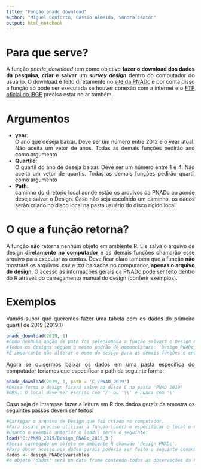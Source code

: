 ```yaml
---
title: "Função pnadc_download"
author: "Miguel Conforto, Cássio Almeida, Sandra Canton"
output: html_notebook
---
```

# Para que serve?
<div style="text-align: justify">
  A função _pnadc_download_ tem como objetivo **fazer o download dos dados da pesquisa*, *criar e salvar** um **_survey design_** dentro do computador do usuário. O download é feito diretamente no [site da PNADc](https://ftp.ibge.gov.br/Trabalho_e_Rendimento/Pesquisa_Nacional_por_Amostra_de_Domicilios_continua/Trimestral/Microdados/) e por conta disso a função só pode ser executada se houver conexão com a internet e o [FTP oficial do IBGE](https://ftp.ibge.gov.br/) precisa estar no ar também.

# Argumentos
<div style="text-align: justify">
* **year**:
<br/> O ano que deseja baixar. Deve ser um número entre 2012 e o year atual. Não aceita um vetor de anos. Todas as demais funções pedirão ano como argumento
* **Quartile**:
<br/> O quartil do ano de deseja baixar. Deve ser um número entre 1 e 4. Não aceita um vetor de quartis. Todas as demais funções pedirão quartil como argumento
* **Path**:
<br/> caminho do diretorio local aonde estão os arquivos da PNADc ou aonde deseja salvar o Design. Caso não seja escolhido um caminho, os dados serão criado no disco local na pasta usuário do disco rígido local.

# O que a função retorna?
<div style="text-align: justify">
A função **não** retorna nenhum objeto em ambiente R. Ele salva o arquivo de design **diretamente no computador** e as demais funções chamarão esse arquivo para executar as contas. Deve ficar claro também que a função **não** mostrará os arquivos .csv e .txt baixados no computador, **apenas o arquivo de design**. O acesso às informações gerais da PNADc pode ser feito dentro do R através do carregamento manual do design (conferir exemplos).

# Exemplos
<div style="text-align: justify">
Vamos supor que queremos fazer uma tabela com os dados do primeiro quartil de 2019 (2019.1)
```r
pnadc_download(2019, 1)
#Como nenhuma opção de path foi selecionada a função salvará o Design no disco local do usuário com o nome de "Design_PNADc_2019_1".
#Todos os designs seguem o mesmo padrão de nomenclatura: 'Design_PNADc_year_quartile'
#É importante não alterar o nome do design para as demais funções o encontrarem posteriormente. 
```

Agora se quisermos baixar os dados em uma pasta específica do computador teríamos que especificar o path da seguinte forma:
```r
pnadc_download(2019, 1, path = 'C:/PNAD_2019')
#Dessa forma o design ficará salvo no disco C na pasta 'PNAD 2019'
#OBS.: O local deve ser escrito com '/' ou '\\' e nunca com '\'
```

Caso seja de interesse fazer a leitura em R dos dados gerais da amostra os seguintes passos devem ser feitos:
```r
#Carregar o arquivo de Design que foi criado no computador.
#Para isso é preciso utilizar a função load() e especificar o local e nome do arquivo.
#Usando o exemplo anterior o load() seria o seguinte:
load('C:/PNAD_2019/Design_PNADc_2019_3')
#Seria carregado um objeto em ambiente R chamado 'design_PNADc'.
#Para obter acesso aos dados gerais poderia ser feito o seguinte comando
dados <- design_PNADc$variables
#o objeto 'dados' será um data frame contendo todas as observações da PNADc.
```